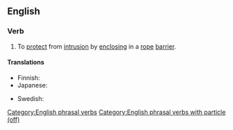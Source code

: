 ==English==

===Verb===
{{en-verb|cordons off|cordoning off|cordoned off}}

# To [[protect]] from [[intrusion]] by [[enclosing]] in a [[rope]] [[barrier]].

====Translations====
{{trans-top|to enclose with rope barrier}}
* Finnish: {{t+|fi|sulkea}} {{t|fi|köysiaita|alt=köysiaidalla}}
* Japanese: {{t|ja|結界|tr=けっかい, kekkai}}
{{trans-mid}}
* Swedish: {{t+|sv|spärra av}}
{{trans-bottom}}

[[Category:English phrasal verbs]]
[[Category:English phrasal verbs with particle (off)]]